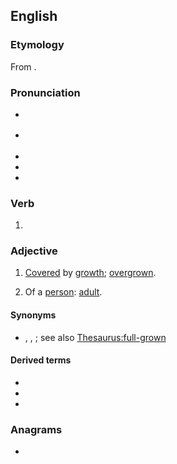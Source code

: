 ==English==

===Etymology===
From {{inh|en|enm|growen}}.

===Pronunciation===
* {{a|RP}} {{IPA|en|/ɡɹəʊn/}}
* {{a|GA}} {{IPA|en|/ɡɹoʊn/}}
* {{audio|en|En-us-grown.ogg|Audio (GA)}}
* {{rhymes|en|əʊn}}
* {{homophones|en|groan}}

===Verb===
{{head|en|verb form|cat2=irregular past participles}}

# {{inflection of|en|grow||past|part}}

===Adjective===
{{en-adj}}

# [[cover#Verb|Covered]] by [[growth]]; [[overgrown]].
#: {{ux|en|What once was a farm was '''grown''' with trees.}}
# {{lb|en|US}} Of a [[person]]: [[adult#Adjective|adult]].

====Synonyms====
* {{sense|adult}} {{l|en|grown-ass}}, {{l|en|grown up}}, {{l|en|mature}}; see also [[Thesaurus:full-grown]]

====Derived terms====
* {{l|en|Empire-grown}}
* {{l|en|grass-grown}}
* {{l|en|moss-grown}}

===Anagrams===
* {{anagrams|en|a=gnorw|wrong}}